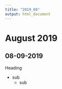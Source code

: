 ```yaml
---
title: "2019_08"
output: html_document
---
```


# August 2019
## 08-09-2019
Heading

- sub
  - sub
  
